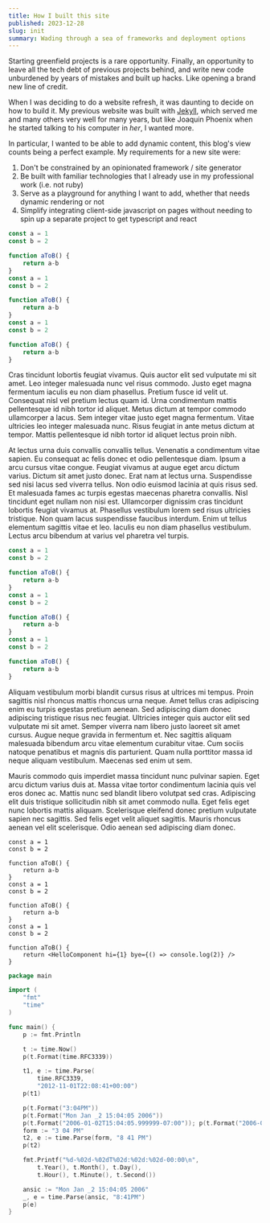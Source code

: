 ```yaml
---
title: How I built this site
published: 2023-12-28
slug: init
summary: Wading through a sea of frameworks and deployment options
---
```


<PageTitle 
    title="How I built this site" 
    subtitle="The time honored tradition of overengineering a personal website" />

Starting greenfield projects is a rare opportunity. Finally, an opportunity to
leave all the tech debt of previous projects behind, and write new code
unburdened by years of mistakes and built up hacks. Like opening a brand new line of credit.

When I was deciding to do a website refresh, it was daunting to decide on how to
build it. My previous website was built with [Jekyll](https://jekyllrb.com/),
which served me and many others very well for many years, but like Joaquin
Phoenix when he started talking to his computer in *her*, I wanted more.

In particular, I wanted to be able to add dynamic content, this blog's view
counts being a perfect example. My requirements for a new site were:


1. Don't be constrained by an opinionated framework / site generator
2. Be built with familiar technologies that I already use in my professional
   work (i.e. not ruby)
3. Serve as a playground for anything I want to add, whether that needs dynamic
   rendering or not
4. Simplify integrating client-side javascript on pages without needing to spin
   up a separate project to get typescript and react


```js title="copy.ts"
const a = 1
const b = 2

function aToB() {
    return a-b
}
const a = 1
const b = 2

function aToB() {
    return a-b
}
const a = 1
const b = 2

function aToB() {
    return a-b
}
```

Cras tincidunt lobortis feugiat vivamus. Quis auctor elit sed vulputate mi sit
amet. Leo integer malesuada nunc vel risus commodo. Justo eget magna fermentum
iaculis eu non diam phasellus. Pretium fusce id velit ut. Consequat nisl vel
pretium lectus quam id. Urna condimentum mattis pellentesque id nibh tortor id
aliquet. Metus dictum at tempor commodo ullamcorper a lacus. Sem integer vitae
justo eget magna fermentum. Vitae ultricies leo integer malesuada nunc. Risus
feugiat in ante metus dictum at tempor. Mattis pellentesque id nibh tortor id
aliquet lectus proin nibh.

At lectus urna duis convallis convallis tellus. Venenatis a condimentum vitae
sapien. Eu consequat ac felis donec et odio pellentesque diam. Ipsum a arcu
cursus vitae congue. Feugiat vivamus at augue eget arcu dictum varius. Dictum
sit amet justo donec. Erat nam at lectus urna. Suspendisse sed nisi lacus sed
viverra tellus. Non odio euismod lacinia at quis risus sed. Et malesuada fames
ac turpis egestas maecenas pharetra convallis. Nisl tincidunt eget nullam non
nisi est. Ullamcorper dignissim cras tincidunt lobortis feugiat vivamus at.
Phasellus vestibulum lorem sed risus ultricies tristique. Non quam lacus
suspendisse faucibus interdum. Enim ut tellus elementum sagittis vitae et leo.
Iaculis eu non diam phasellus vestibulum. Lectus arcu bibendum at varius vel
pharetra vel turpis.

```js title="copy2.ts"
const a = 1
const b = 2

function aToB() {
    return a-b
}
const a = 1
const b = 2

function aToB() {
    return a-b
}
const a = 1
const b = 2

function aToB() {
    return a-b
}
```

Aliquam vestibulum morbi blandit cursus risus at ultrices mi tempus. Proin
sagittis nisl rhoncus mattis rhoncus urna neque. Amet tellus cras adipiscing
enim eu turpis egestas pretium aenean. Sed adipiscing diam donec adipiscing
tristique risus nec feugiat. Ultricies integer quis auctor elit sed vulputate mi
sit amet. Semper viverra nam libero justo laoreet sit amet cursus. Augue neque
gravida in fermentum et. Nec sagittis aliquam malesuada bibendum arcu vitae
elementum curabitur vitae. Cum sociis natoque penatibus et magnis dis
parturient. Quam nulla porttitor massa id neque aliquam vestibulum. Maecenas sed
enim ut sem.

Mauris commodo quis imperdiet massa tincidunt nunc pulvinar sapien. Eget arcu
dictum varius duis at. Massa vitae tortor condimentum lacinia quis vel eros
donec ac. Mattis nunc sed blandit libero volutpat sed cras. Adipiscing elit duis
tristique sollicitudin nibh sit amet commodo nulla. Eget felis eget nunc
lobortis mattis aliquam. Scelerisque eleifend donec pretium vulputate sapien nec
sagittis. Sed felis eget velit aliquet sagittis. Mauris rhoncus aenean vel elit
scelerisque. Odio aenean sed adipiscing diam donec.

```tsx title="copy3.ts"
const a = 1
const b = 2

function aToB() {
    return a-b
}
const a = 1
const b = 2

function aToB() {
    return a-b
}
const a = 1
const b = 2

function aToB() {
    return <HelloComponent hi={1} bye={() => console.log(2)} />
}
```

```go title="main.go"
package main

import (
    "fmt"
    "time"
)

func main() {
    p := fmt.Println

    t := time.Now()
    p(t.Format(time.RFC3339))

    t1, e := time.Parse(
        time.RFC3339,
        "2012-11-01T22:08:41+00:00")
    p(t1)

    p(t.Format("3:04PM"))
    p(t.Format("Mon Jan _2 15:04:05 2006"))
    p(t.Format("2006-01-02T15:04:05.999999-07:00")); p(t.Format("2006-01-02T15:04:05.999999-07:00")); p(t.Format("2006-01-02T15:04:05.999999-07:00"));  
    form := "3 04 PM"
    t2, e := time.Parse(form, "8 41 PM")
    p(t2)

    fmt.Printf("%d-%02d-%02dT%02d:%02d:%02d-00:00\n",
        t.Year(), t.Month(), t.Day(),
        t.Hour(), t.Minute(), t.Second())

    ansic := "Mon Jan _2 15:04:05 2006"
    _, e = time.Parse(ansic, "8:41PM")
    p(e)
}
```